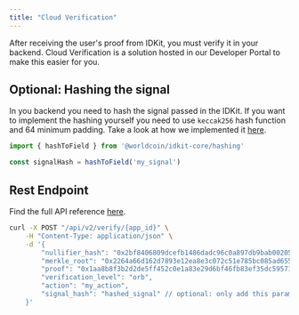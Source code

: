 ```yaml
---
title: "Cloud Verification"
---
```


After receiving the user's proof from IDKit, you must verify it in your backend. Cloud Verification is a solution hosted in our Developer Portal to make this easier for you.

## Optional: Hashing the signal

In you backend you need to hash the signal passed in the IDKit. If you want to implement the hashing yourself you need to use `keccak256` hash function and 64 minimum padding. Take a look at how we implemented it [here](https://github.com/worldcoin/idkit-js/blob/main/packages/core/src/lib/hashing.ts).

```javascript title="IDKit Core"
import { hashToField } from '@worldcoin/idkit-core/hashing'

const signalHash = hashToField('my_signal')
```

## Rest Endpoint

Find the full API reference [here](/world-id/reference/api#verify-proof).

```bash title="cURL"
curl -X POST "/api/v2/verify/{app_id}" \
    -H "Content-Type: application/json" \
    -d '{
        "nullifier_hash": "0x2bf8406809dcefb1486dadc96c0a897db9bab002053054cf64272db512c6fbd8",
        "merkle_root": "0x2264a66d162d7893e12ea8e3c072c51e785bc085ad655f64c10c1a61e00f0bc2",
        "proof": "0x1aa8b8f3b2d2de5ff452c0e1a83e29d6bf46fb83ef35dc5957121ff3d3698a1119090fb...",
        "verification_level": "orb",
        "action": "my_action",
        "signal_hash": "hashed_signal" // optional: only add this paramater if you added a custom signal
    }'
```